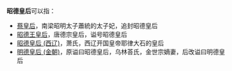 '''昭德皇后'''可以指：
*[[蔡皇后|蔡皇后]]，南梁昭明太子蕭統的太子妃，追封昭德皇后
*[[昭德王皇后|昭德王皇后]]，唐德宗皇后，谥号昭德皇后
*[[昭德皇后_(西辽)|昭德皇后 (西辽)]]，萧氏，西辽开国皇帝耶律大石的皇后
*[[明德皇后_(金朝)|明德皇后 (金朝)]]，原谥曰昭德皇后，乌林荅氏，金世宗嫡妻，后改谥曰明德皇后

{{Disambiguation|后|cat=四字封号消歧义}}